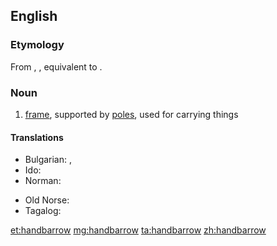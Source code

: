 ==English==
{{wikipedia}}

===Etymology===
From {{etyl|enm|en}} {{m|enm|handbarow}}, {{m|enm|handbarwe}}, equivalent to {{compound|hand|barrow|lang=en}}.

===Noun===
{{en-noun}}

# [[frame]], supported by [[pole]]s, used for carrying things

====Translations====
{{trans-top|frame supported by poles, used for carrying things}}
* Bulgarian: {{t|bg|тарга|f}}, {{t|bg|носилка|f}}
* Ido: {{t+|io|kamilo}}
* Norman: {{t|nrf|chiviéthe à bras|f}}
{{trans-mid}}
* Old Norse: {{t|non|barar|f-p}}
* Tagalog: {{t|tl|arag-arag}}
{{trans-bottom}}

[[et:handbarrow]]
[[mg:handbarrow]]
[[ta:handbarrow]]
[[zh:handbarrow]]
